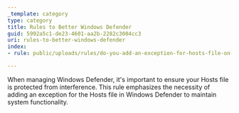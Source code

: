 ```yaml
---
_template: category
type: category
title: Rules to Better Windows Defender
guid: 5992a5c1-de23-4601-aa2b-2282c3004cc3
uri: rules-to-better-windows-defender
index:
- rule: public/uploads/rules/do-you-add-an-exception-for-hosts-file-on-windows-defender/rule.mdx

---
```


When managing Windows Defender, it's important to ensure your Hosts file is protected from interference. This rule emphasizes the necessity of adding an exception for the Hosts file in Windows Defender to maintain system functionality.
